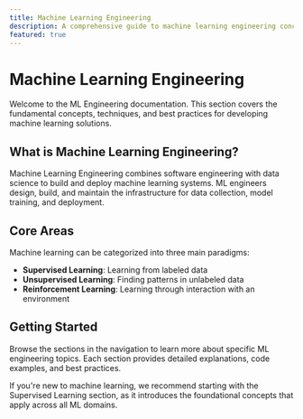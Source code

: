 ```yaml
---
title: Machine Learning Engineering
description: A comprehensive guide to machine learning engineering concepts and practices
featured: true
---
```


# Machine Learning Engineering

Welcome to the ML Engineering documentation. This section covers the fundamental concepts, techniques, and best practices for developing machine learning solutions.

## What is Machine Learning Engineering?

Machine Learning Engineering combines software engineering with data science to build and deploy machine learning systems. ML engineers design, build, and maintain the infrastructure for data collection, model training, and deployment.

## Core Areas

Machine learning can be categorized into three main paradigms:

- **Supervised Learning**: Learning from labeled data
- **Unsupervised Learning**: Finding patterns in unlabeled data
- **Reinforcement Learning**: Learning through interaction with an environment

## Getting Started

Browse the sections in the navigation to learn more about specific ML engineering topics. Each section provides detailed explanations, code examples, and best practices.

If you're new to machine learning, we recommend starting with the Supervised Learning section, as it introduces the foundational concepts that apply across all ML domains.

